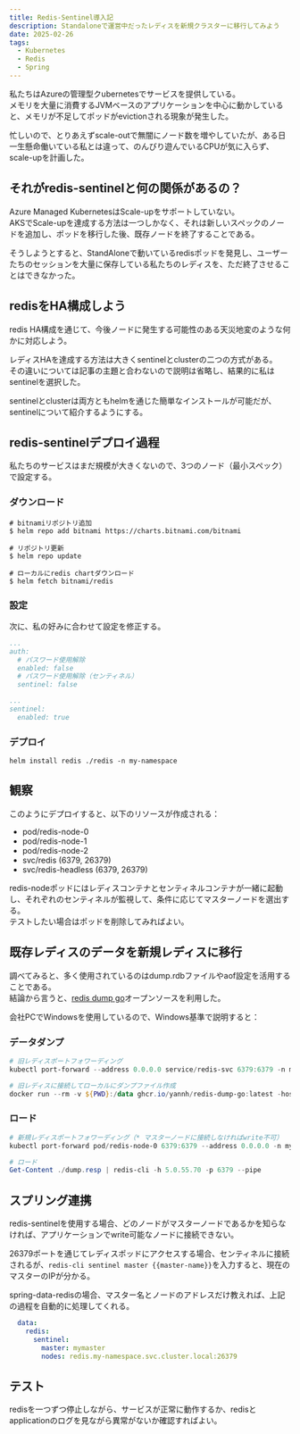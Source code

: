 ```yaml
---
title: Redis-Sentinel導入記
description: Standaloneで運営中だったレディスを新規クラスターに移行してみよう
date: 2025-02-26
tags:
  - Kubernetes
  - Redis
  - Spring
---
```


私たちはAzureの管理型クubernetesでサービスを提供している。  
メモリを大量に消費するJVMベースのアプリケーションを中心に動かしていると、メモリが不足してポッドがevictionされる現象が発生した。  

忙しいので、とりあえずscale-outで無闇にノード数を増やしていたが、ある日一生懸命働いている私とは違って、のんびり遊んでいるCPUが気に入らず、scale-upを計画した。  

## それがredis-sentinelと何の関係があるの？
Azure Managed KubernetesはScale-upをサポートしていない。  
AKSでScale-upを達成する方法は一つしかなく、それは新しいスペックのノードを追加し、ポッドを移行した後、既存ノードを終了することである。  

そうしようとすると、StandAloneで動いているredisポッドを発見し、ユーザーたちのセッションを大量に保存している私たちのレディスを、ただ終了させることはできなかった。  

## redisをHA構成しよう
redis HA構成を通じて、今後ノードに発生する可能性のある天災地変のような何かに対応しよう。  

レディスHAを達成する方法は大きくsentinelとclusterの二つの方式がある。  
その違いについては記事の主題と合わないので説明は省略し、結果的に私はsentinelを選択した。  

sentinelとclusterは両方ともhelmを通じた簡単なインストールが可能だが、sentinelについて紹介するようにする。  

## redis-sentinelデプロイ過程
私たちのサービスはまだ規模が大きくないので、3つのノード（最小スペック）で設定する。  

### ダウンロード
``` shell showLineNumbers
# bitnamiリポジトリ追加
$ helm repo add bitnami https://charts.bitnami.com/bitnami
    
# リポジトリ更新
$ helm repo update

# ローカルにredis chartダウンロード
$ helm fetch bitnami/redis
```

### 設定
次に、私の好みに合わせて設定を修正する。  
``` yaml showLineNumbers
...
auth:
  # パスワード使用解除
  enabled: false
  # パスワード使用解除（センティネル）
  sentinel: false

...
sentinel:
  enabled: true
```

### デプロイ
`helm install redis ./redis -n my-namespace`

## 観察
このようにデプロイすると、以下のリソースが作成される：
* pod/redis-node-0
* pod/redis-node-1
* pod/redis-node-2
* svc/redis (6379, 26379)
* svc/redis-headless (6379, 26379)

redis-nodeポッドにはレディスコンテナとセンティネルコンテナが一緒に起動し、それぞれのセンティネルが監視して、条件に応じてマスターノードを選出する。  
テストしたい場合はポッドを削除してみればよい。  


## 既存レディスのデータを新規レディスに移行
調べてみると、多く使用されているのはdump.rdbファイルやaof設定を活用することである。  
結論から言うと、[redis dump go](https://github.com/yannh/redis-dump-go)オープンソースを利用した。  

会社PCでWindowsを使用しているので、Windows基準で説明すると：
### データダンプ
``` powershell showLineNumbers
# 旧レディスポートフォワーディング
kubectl port-forward --address 0.0.0.0 service/redis-svc 6379:6379 -n my-namespace

# 旧レディスに接続してローカルにダンプファイル作成
docker run --rm -v ${PWD}:/data ghcr.io/yannh/redis-dump-go:latest -host 5.0.55.70 -port 6379 -output resp > dump.resp
```

### ロード
``` powershell showLineNumbers
# 新規レディスポートフォワーディング（* マスターノードに接続しなければwrite不可）
kubectl port-forward pod/redis-node-0 6379:6379 --address 0.0.0.0 -n my-namespace

# ロード 
Get-Content ./dump.resp | redis-cli -h 5.0.55.70 -p 6379 --pipe
```

## スプリング連携
redis-sentinelを使用する場合、どのノードがマスターノードであるかを知らなければ、アプリケーションでwrite可能なノードに接続できない。  

26379ポートを通じてレディスポッドにアクセスする場合、センティネルに接続されるが、`redis-cli sentinel master {{master-name}}`を入力すると、現在のマスターのIPが分かる。  

spring-data-redisの場合、マスター名とノードのアドレスだけ教えれば、上記の過程を自動的に処理してくれる。  
``` yaml showLineNumbers
  data:
    redis:
      sentinel:
        master: mymaster
        nodes: redis.my-namespace.svc.cluster.local:26379
```

## テスト
redisを一つずつ停止しながら、サービスが正常に動作するか、redisとapplicationのログを見ながら異常がないか確認すればよい。
